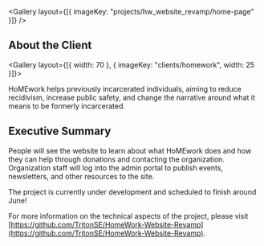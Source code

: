 
<Gallery layout={[{ imageKey: "projects/hw_website_revamp/home-page" }]} />

## About the Client

<Gallery layout={[{ width: 70 }, { imageKey: "clients/homework", width: 25 }]}>

HoMEwork helps previously incarcerated individuals, aiming to reduce recidivism, increase public safety, and change the narrative around what it means to be formerly incarcerated.

</Gallery>

## Executive Summary

People will see the website to learn about what HoMEwork does and how they can help through donations and contacting the organization. Organization staff will log into the admin portal to publish events, newsletters, and other resources to the site.

The project is currently under development and scheduled to finish around June!

For more information on the technical aspects of the project, please visit [https://github.com/TritonSE/HomeWork-Website-Revamp](https://github.com/TritonSE/HomeWork-Website-Revamp).
